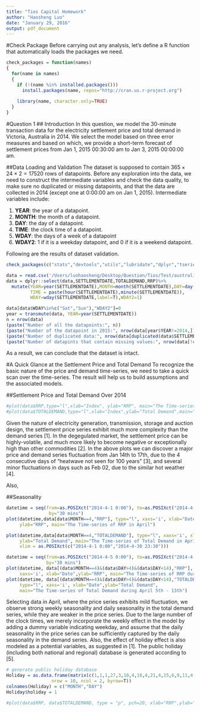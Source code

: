 ```yaml
---
title: "Tios Capital Homework"
author: "Haosheng Luo"
date: "January 29, 2016"
output: pdf_document
---
```

#Check Package
Before carrying out any analysis, let's define a R function that automatically loads the packages we need.
```r
check_packages = function(names)
{
  for(name in names)
  {
    if (!(name %in% installed.packages()))
      install.packages(name, repos="http://cran.us.r-project.org")
    
    library(name, character.only=TRUE)
  }
}
```
#Question 1
## Introduction
In this question, we model the 30-minute transaction data for the electricity settlement price and total demand in Victoria, Australia in 2014. We select the model based on three error measures and based on which, we provide a short-term forecast of settlement prices from Jan 1, 2015 00:30:00 am to Jan 3, 2015 00:00:00 am. 

##Data Loading and Validation
The dataset is supposed to contain $365\times 24\times 2 = 17520$ rows of datapoints. Before any exploration into the data, we need to construct the intermediate variables and check the data quality, to make sure no duplicated or missing datapoints, and that the data are collected in 2014 (except one at 0:00:00 am on Jan 1, 2015). Intermediate variables include:

1. $\textbf{YEAR}$: the year of a datapoint.
2. $\textbf{MONTH}$: the month of a datapoint.
3. $\textbf{DAY}$: the day of a datapoint.
4. $\textbf{TIME}$: the clock time of a datapoint.
5. $\textbf{WDAY}$: the days of a week of a datapoint
5. $\textbf{WDAY2}$: 1 if it is a weekday datapoint, and 0 if it is a weekend datapoint.

Following are the results of dataset validation.
```r
check_packages(c("stats","devtools","utils","lubridate","dplyr","tseries","neuralnet"))

data = read.csv('/Users/luohaosheng/Desktop/Question/Tios/Test/australia-victoria-energy.csv')
data = dplyr::select(data,SETTLEMENTDATE,TOTALDEMAND,RRP)%>%
  mutate(YEAR=year(SETTLEMENTDATE),MONTH=month(SETTLEMENTDATE),DAY=day(SETTLEMENTDATE),
         TIME = paste(hour(SETTLEMENTDATE),minute(SETTLEMENTDATE)),
         WDAY=wday(SETTLEMENTDATE,label=T),WDAY2=1)

data[data$WDAY%in%c("Sat","Sun"),"WDAY2"]=0
year = transmute(data, YEAR=year(SETTLEMENTDATE))
n = nrow(data)
(paste("Number of all the datapoints:", n))
(paste("Number of the datapoint in 2015:", nrow(data[year$YEAR!=2014,])))
(paste("Number of duplicated data:", nrow(data[duplicated(data$SETTLEMENTDATE),])))
(paste("Number of datapints that contain missing values:", nrow(data[!complete.cases(data),])))
```
As a result, we can conclude that the dataset is intact. 

#A Quick Glance at the Settlement Price and Total Demand
To recognize the basic nature of the price and demand time-series, we need to take a quick scan over the time-series. The result will help us to build assumptions and the associated models.

##Settlement Price and Total Demand Over 2014
```r
#plot(data$RRP,type="l",xlab="Index", ylab="RRP", main="The Time-series of RRP")
#plot(data$TOTALDEMAND,type="l",xlab="Index",ylab="Total Demand",main="The Time-series of Total Demand")
```
Given the nature of electricity generation, transmission, storage and auction design, the settlement price series exhibit much more complexity than the demand series [1]. In the degegulated market, the settlement price can be highly-volatile, and much more likely to become negative or exceptionally high than other commodities [2]. In the above plots we can discover a major price and demand series fluctuation from Jan 14th to 17th, due to the 4 consecutive days of "heatwave not seen for 100 years" [3], and several minor fluctuations in days such as Feb 02, due to the similar hot weather [4]. 

Also, 

##Seasonality
```r
datetime = seq(from=as.POSIXct("2014-4-1 0:00"), to=as.POSIXct("2014-4-30 23:30"),
                by="30 mins")  
plot(datetime,data[data$MONTH==4,"RRP"], type="l", xaxs='i', xlab="Date", 
     ylab="RRP", main="The Time-series of RRP in April")

plot(datetime,data[data$MONTH==4,"TOTALDEMAND"], type="l", xaxs='i', xlab="Date", 
     ylab="Total Demand", main="The Time-series of Total Demand in April",
     xlim = as.POSIXct(c("2014-4-1 0:00","2014-4-30 23:30")))

datetime = seq(from=as.POSIXct("2014-4-5 0:00"), to=as.POSIXct("2014-4-13 23:30"),
               by="30 mins")  
plot(datetime, data[(data$MONTH==4)&(data$DAY>4)&(data$DAY<14),"RRP"], type="l",  
     xaxs='i', xlab="Date",ylab="RRP", main="The Time-series of RRP during April 5th - 13th")
plot(datetime, data[(data$MONTH==4)&(data$DAY>4)&(data$DAY<14),"TOTALDEMAND"], 
     type="l", xaxs='i', xlab="Date",ylab="Total Demand", 
     main="The Time-series of Total Demand during April 5th - 13th")

```

Selecting data in April, where the price series exhibits mild fluctuation, we observe strong weekly seasonality and daily seasonality in the total demand series, while they are weaker in the price series. Due to the large number of the clock times, we merely incorporate the weekly effect in the model by adding a dummy variable indicating weekday, and assume that the daily seasonality in the price series can be sufficiently captured by the daily seasonality in the demand series. Also, the effect of holiday effect is also modeled as a potential variables, as suggested in [1]. The public holiday (including both national and regional) database is generated according to [5].

```r
# generate public holiday database
Holiday = as.data.frame(matrix(c(1,1,1,27,3,10,4,18,4,21,4,25,6,9,11,4,12,25,12,26), 
                 nrow = 10, ncol = 2, byrow=T))
colnames(Holiday) = c("MONTH","DAY")
Holiday$holiday = 1
```








```r
#plot(data$RRP, data$TOTALDEMAND, type = "p", pch=20, xlab="RRP",ylab="Total Demand",main="The Correlation Between RRP and Total Demand")
```

